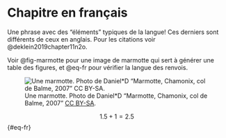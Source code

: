 # Chapitre en français

Une phrase avec des "éléments" typiques de la langue! Ces derniers sont différents de ceux en anglais. Pour les citations voir @deklein2019chapter11n2o.

Voir @fig-marmotte pour une image de marmotte qui sert à générer une table des figures, et @eq-fr pour vérifier la langue des renvois.

![Une marmotte. Photo de Daniel\*D "Marmotte, Chamonix, col de Balme, 2007" [CC BY-SA](https://creativecommons.org/licenses/by-sa/3.0/).](Marmotte_Chamonix_2007_101_0112.JPG){#fig-marmotte}

$$
1.5+1=2.5
$$ {#eq-fr}
